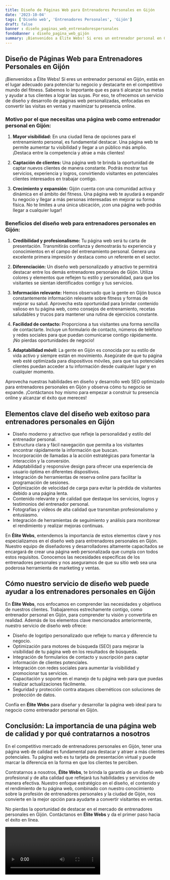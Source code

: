```yaml
---
title: Diseño de Páginas Web para Entrenadores Personales en Gijón
date: '2023-10-04'
tags: ['Diseño web', 'Entrenadores Personales', 'Gijón']
draft: false
banner : diseño_paginas_web_entrenadorespersonales
fondoBanner : diseño_pagina_web_gijón
summary: ¡Bienvenidos a Élite Webs! Si eres un entrenador personal en Gijón, estás en el lugar adecuado para potenciar tu negocio y destacarte en el competitivo mundo del fitness. Sabemos lo importante que es para ti alcanzar tus metas y ayudar a tus clientes a lograr las suyas. Por eso, te ofrecemos un servicio de diseño y desarrollo de páginas web personalizadas, enfocadas en convertir las visitas en ventas y maximizar tu presencia online.
---
```


## Diseño de Páginas Web para Entrenadores Personales en Gijón

¡Bienvenidos a Élite Webs! Si eres un entrenador personal en Gijón, estás en el lugar adecuado para potenciar tu negocio y destacarte en el competitivo mundo del fitness. Sabemos lo importante que es para ti alcanzar tus metas y ayudar a tus clientes a lograr las suyas. Por eso, te ofrecemos un servicio de diseño y desarrollo de páginas web personalizadas, enfocadas en convertir las visitas en ventas y maximizar tu presencia online.

### Motivo por el que necesitas una página web como entrenador personal en Gijón:

1. **Mayor visibilidad:** En una ciudad llena de opciones para el entrenamiento personal, es fundamental destacar. Una página web te permite aumentar tu visibilidad y llegar a un público más amplio. ¡Destaca entre la competencia y atrae a más clientes!

2. **Captación de clientes:** Una página web te brinda la oportunidad de captar nuevos clientes de manera constante. Podrás mostrar tus servicios, experiencia y logros, convirtiendo visitantes en potenciales clientes interesados en trabajar contigo.

3. **Crecimiento y expansión:** Gijón cuenta con una comunidad activa y dinámica en el ámbito del fitness. Una página web te ayudará a expandir tu negocio y llegar a más personas interesadas en mejorar su forma física. No te limites a una única ubicación, ¡con una página web podrás llegar a cualquier lugar!

### Beneficios del diseño web para entrenadores personales en Gijón:

1. **Credibilidad y profesionalismo:** Tu página web será tu carta de presentación. Transmitirás confianza y demostrarás tu experiencia y conocimientos en el campo del entrenamiento personal. Genera una excelente primera impresión y destaca como un referente en el sector.

2. **Diferenciación:** Un diseño web personalizado y atractivo te permitirá destacar entre los demás entrenadores personales de Gijón. Utiliza colores y elementos que reflejen tu estilo y personalidad, para que los visitantes se sientan identificados contigo y tus servicios.

3. **Información relevante:** Hemos observado que la gente en Gijón busca constantemente información relevante sobre fitness y formas de mejorar su salud. Aprovecha esta oportunidad para brindar contenido valioso en tu página web, como consejos de entrenamiento, recetas saludables y trucos para mantener una rutina de ejercicios constante.

4. **Facilidad de contacto:** Proporciona a tus visitantes una forma sencilla de contactarte. Incluye un formulario de contacto, números de teléfono y redes sociales para que puedan comunicarse contigo rápidamente. ¡No pierdas oportunidades de negocio!

5. **Adaptabilidad móvil:** La gente en Gijón es conocida por su estilo de vida activo y siempre están en movimiento. Asegúrate de que tu página web esté optimizada para dispositivos móviles, para que tus potenciales clientes puedan acceder a tu información desde cualquier lugar y en cualquier momento.

Aprovecha nuestras habilidades en diseño y desarrollo web SEO optimizado para entrenadores personales en Gijón y observa cómo tu negocio se expande. ¡Contáctanos hoy mismo para empezar a construir tu presencia online y alcanzar el éxito que mereces!

<GifSeo />

<Cta />

## Elementos clave del diseño web exitoso para entrenadores personales en Gijón

- Diseño moderno y atractivo que refleje la personalidad y estilo del entrenador personal.
- Estructura clara y fácil navegación que permita a los visitantes encontrar rápidamente la información que buscan.
- Incorporación de llamadas a la acción estratégicas para fomentar la interacción y la conversión.
- Adaptabilidad y responsive design para ofrecer una experiencia de usuario óptima en diferentes dispositivos.
- Integración de herramientas de reserva online para facilitar la programación de sesiones.
- Optimización de velocidad de carga para evitar la pérdida de visitantes debido a una página lenta.
- Contenido relevante y de calidad que destaque los servicios, logros y testimonios del entrenador personal.
- Fotografías y videos de alta calidad que transmitan profesionalismo y entusiasmo.
- Integración de herramientas de seguimiento y análisis para monitorear el rendimiento y realizar mejoras continuas.

En **Élite Webs**, entendemos la importancia de estos elementos clave y nos especializamos en el diseño web para entrenadores personales en Gijón. Nuestro equipo de diseñadores y desarrolladores altamente capacitados se encargará de crear una página web personalizada que cumpla con todos estos requisitos. Conocemos las necesidades específicas de los entrenadores personales y nos aseguramos de que su sitio web sea una poderosa herramienta de marketing y ventas.

## Cómo nuestro servicio de diseño web puede ayudar a los entrenadores personales en Gijón

En **Élite Webs**, nos enfocamos en comprender las necesidades y objetivos de nuestros clientes. Trabajaremos estrechamente contigo, como entrenador personal en Gijón, para comprender tu visión y convertirla en realidad. Además de los elementos clave mencionados anteriormente, nuestro servicio de diseño web ofrece:

- Diseño de logotipo personalizado que refleje tu marca y diferencie tu negocio.
- Optimización para motores de búsqueda (SEO) para mejorar la visibilidad de tu página web en los resultados de búsqueda.
- Integración de formularios de contacto y suscripción para captar información de clientes potenciales.
- Integración con redes sociales para aumentar la visibilidad y promocionar tus servicios.
- Capacitación y soporte en el manejo de tu página web para que puedas realizar actualizaciones fácilmente.
- Seguridad y protección contra ataques cibernéticos con soluciones de protección de datos.

Confía en **Élite Webs** para diseñar y desarrollar la página web ideal para tu negocio como entrenador personal en Gijón.

## Conclusión: La importancia de una página web de calidad y por qué contratarnos a nosotros

En el competitivo mercado de entrenadores personales en Gijón, tener una página web de calidad es fundamental para destacar y atraer a más clientes potenciales. Tu página web es tu tarjeta de presentación virtual y puede marcar la diferencia en la forma en que los clientes te perciben.

Contratarnos a nosotros, **Élite Webs**, te brinda la garantía de un diseño web profesional y de alta calidad que reflejará tus habilidades y servicios de manera efectiva. Nuestro enfoque estratégico en el diseño, el contenido y el rendimiento de tu página web, combinado con nuestro conocimiento sobre la profesión de entrenadores personales y la ciudad de Gijón, nos convierte en la mejor opción para ayudarte a convertir visitantes en ventas.

No pierdas la oportunidad de destacar en el mercado de entrenadores personales en Gijón. Contáctanos en **Élite Webs** y da el primer paso hacia el éxito en línea.

<Video />

<CtaBot job='Entrenadores Personales' city='Gijón'/>

<Gmaps query='Gijón+españa+maps' />